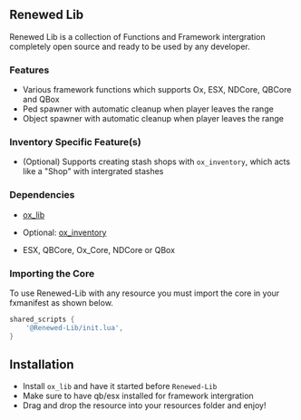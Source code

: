 
##  Renewed Lib

Renewed Lib is a collection of Functions and Framework intergration completely open source and ready to be used by any developer.

### Features

- Various framework functions which supports Ox, ESX, NDCore, QBCore and QBox
- Ped spawner with automatic cleanup when player leaves the range
- Object spawner with automatic cleanup when player leaves the range

### Inventory Specific Feature(s)

- (Optional) Supports creating stash shops with `ox_inventory`, which acts like a "Shop" with intergrated stashes

### Dependencies

- [ox_lib](https://github.com/overextended/ox_lib/releases)
- Optional: [ox_inventory](https://github.com/overextended/ox_inventory/releases)

- ESX, QBCore, Ox_Core, NDCore or QBox

### Importing the Core

To use Renewed-Lib with any resource you must import the core in your fxmanifest as shown below.

```lua
shared_scripts {
	'@Renewed-Lib/init.lua',
}
```

## Installation

- Install `ox_lib` and have it started before `Renewed-Lib`
- Make sure to have qb/esx installed for framework intergration
- Drag and drop the resource into your resources folder and enjoy!
